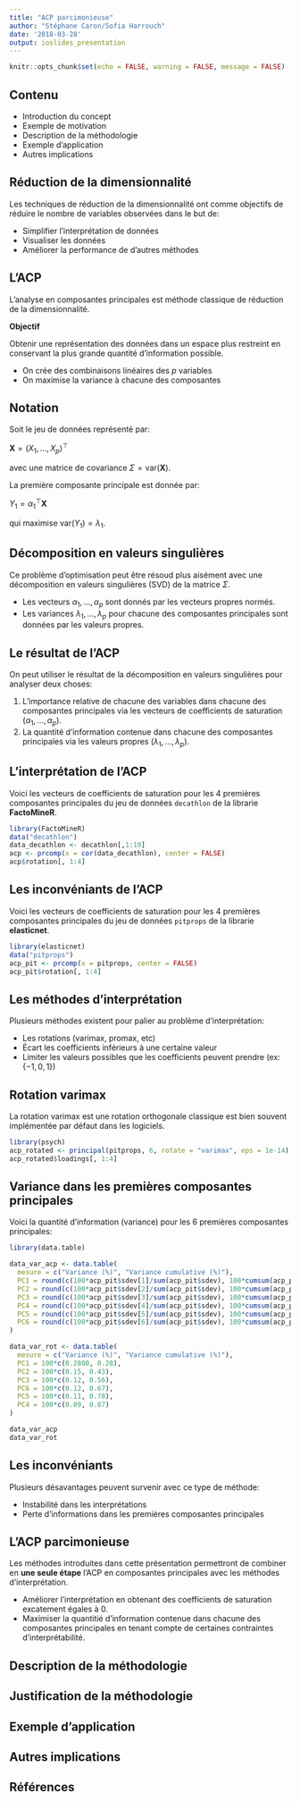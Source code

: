 ```yaml
---
title: "ACP parcimonieuse"
author: "Stéphane Caron/Sofia Harrouch"
date: '2018-03-28'
output: ioslides_presentation
---
```


```r
knitr::opts_chunk$set(echo = FALSE, warning = FALSE, message = FALSE)
```

## Contenu

- Introduction du concept
- Exemple de motivation
- Description de la méthodologie
- Exemple d'application
- Autres implications


## Réduction de la dimensionnalité

Les techniques de réduction de la dimensionnalité ont comme objectifs de réduire le nombre de variables observées dans le but de:

- Simplifier l'interprétation de données
- Visualiser les données
- Améliorer la performance de d'autres méthodes

## L'ACP

L'analyse en composantes principales est méthode classique de réduction de la dimensionnalité.

**Objectif**

Obtenir une représentation des données dans un espace plus restreint en conservant la plus grande quantité d'information possible.

- On crée des combinaisons linéaires des $p$ variables
- On maximise la variance à chacune des composantes

## Notation

Soit le jeu de données représenté par:

$\mathbf{X} = (X_1, ..., X_p)^\top$

avec une matrice de covariance $\Sigma = \text{var}(\mathbf{X})$.

La première composante principale est donnée par:

$Y_1 = \alpha^{\top}_{1}\mathbf{X}$

qui maximise $\text{var}(Y_1) = \lambda_1$.

## Décomposition en valeurs singulières

Ce problème d'optimisation peut être résoud plus aisément avec une décomposition en valeurs singulières (SVD) de la matrice $\Sigma$.

- Les vecteurs $\alpha_1, ..., \alpha_p$ sont donnés par les vecteurs propres normés.
- Les variances $\lambda_1, ..., \lambda_p$ pour chacune des composantes principales sont données par les valeurs propres. 

## Le résultat de l'ACP

On peut utiliser le résultat de la décomposition en valeurs singulières pour analyser deux choses:

1. L'importance relative de chacune des variables dans chacune des composantes principales via les vecteurs de coefficients de saturation ($\alpha_1, ..., \alpha_p$).
2. La quantité d'information contenue dans chacune des composantes principales via les valeurs propres ($\lambda_1, ..., \lambda_p$).

## L'interprétation de l'ACP

Voici les vecteurs de coefficients de saturation pour les $4$ premières composantes principales du jeu de données $\texttt{decathlon}$ de la librarie **FactoMineR**.

```r
library(FactoMineR)
data("decathlon")
data_decathlon <- decathlon[,1:10]
acp <- prcomp(x = cor(data_decathlon), center = FALSE)
acp$rotation[, 1:4]
```

## Les inconvéniants de l'ACP

Voici les vecteurs de coefficients de saturation pour les $4$ premières composantes principales du jeu de données $\texttt{pitprops}$ de la librarie **elasticnet**.

```r
library(elasticnet)
data("pitprops")
acp_pit <- prcomp(x = pitprops, center = FALSE)
acp_pit$rotation[, 1:4]
```

## Les méthodes d'interprétation

Plusieurs méthodes existent pour palier au problème d'interprétation:

- Les rotations (varimax, promax, etc)
- Écart les coefficients inférieurs à une certaine valeur
- Limiter les valeurs possibles que les coefficients peuvent prendre (ex: $\{-1,0,1\}$)

## Rotation varimax

La rotation varimax est une rotation orthogonale classique est bien souvent implémentée par défaut dans les logiciels.

```r
library(psych)
acp_rotated <- principal(pitprops, 6, rotate = "varimax", eps = 1e-14)
acp_rotated$loadings[, 1:4]
```

## Variance dans les premières composantes principales

Voici la quantité d'information (variance) pour les 6 premières composantes principales:

```r
library(data.table)

data_var_acp <- data.table(
  mesure = c("Variance (%)", "Variance cumulative (%)"),
  PC1 = round(c(100*acp_pit$sdev[1]/sum(acp_pit$sdev), 100*cumsum(acp_pit$sdev)[1]/sum(acp_pit$sdev)), 2),
  PC2 = round(c(100*acp_pit$sdev[2]/sum(acp_pit$sdev), 100*cumsum(acp_pit$sdev)[2]/sum(acp_pit$sdev)), 2),
  PC3 = round(c(100*acp_pit$sdev[3]/sum(acp_pit$sdev), 100*cumsum(acp_pit$sdev)[3]/sum(acp_pit$sdev)), 2),
  PC4 = round(c(100*acp_pit$sdev[4]/sum(acp_pit$sdev), 100*cumsum(acp_pit$sdev)[4]/sum(acp_pit$sdev)), 2),
  PC5 = round(c(100*acp_pit$sdev[5]/sum(acp_pit$sdev), 100*cumsum(acp_pit$sdev)[5]/sum(acp_pit$sdev)), 2),
  PC6 = round(c(100*acp_pit$sdev[6]/sum(acp_pit$sdev), 100*cumsum(acp_pit$sdev)[6]/sum(acp_pit$sdev)), 2)
)

data_var_rot <- data.table(
  mesure = c("Variance (%)", "Variance cumulative (%)"),
  PC1 = 100*c(0.2800, 0.28),
  PC2 = 100*c(0.15, 0.43),
  PC3 = 100*c(0.12, 0.56),
  PC6 = 100*c(0.12, 0.67),
  PC5 = 100*c(0.11, 0.78),
  PC4 = 100*c(0.09, 0.87)
)

data_var_acp
data_var_rot
```

## Les inconvéniants

Plusieurs désavantages peuvent survenir avec ce type de méthode:

- Instabilité dans les interprétations
- Perte d'informations dans les premières composantes principales

## L'ACP parcimonieuse

Les méthodes introduites dans cette présentation permettront de combiner en **une seule étape** l'ACP en composantes principales avec les méthodes d'interprétation.

- Améliorer l'interprétation en obtenant des coefficients de saturation excatement égales à 0.
- Maximiser la quantitié d'information contenue dans chacune des composantes principales en tenant compte de certaines contraintes d'interprétabilité.

## Description de la méthodologie

## Justification de la méthodologie

## Exemple d'application

## Autres implications

## Références

